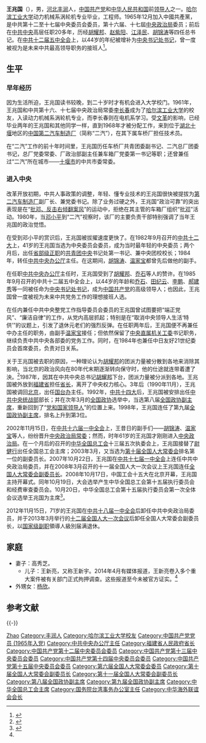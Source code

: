 {{Infobox Officeholder
|name              = 王兆国
|original_name     = 
|honorific-suffix  = 
|image             =Wang Zhaoguo Senate of Poland.jpg
|imagesize         = 
|smallimage        = 
|caption           = 
|term              = [[第十届全国人民代表大会|第十届全国人民代表大会]]<br>[[第十一届全国人民代表大会|第十一届全国人民代表大会]]
|office            = {{flagicon|中国}}[[全国人民代表大会常务委员会副委员长|全国人民代表大会常务委员会副委员长]]<br>（排名第一）
|term_start        = 2003年3月15日
|term_end          = 2013年3月5日
|chief             = [[吴邦国|吴邦国]]
|predecessor       = [[田纪云|田纪云]]
|successor         = [[李建国_(1946年)|李建国]]
|term2             = [[中国共产党第十六届中央委员会|中国共产党第十六届中央委员会]]<br />[[中国共产党第十七届中央委员会|中国共产党第十七届中央委员会]]
|office2            = {{CPC}}[[中国共产党中央政治局|中央政治局委员]]
|term_start2        = 2002年11月
|term_end2          = 2012年11月
|general_secretary2 = [[胡锦涛|胡锦涛]]
|term3             = [[中国人民政治协商会议第八届全国委员会委员名单|中国人民政治协商会议第八届全国委员会]]<br>[[中国人民政治协商会议第九届全国委员会委员名单|中国人民政治协商会议第九届全国委员会]]
|office3            = [[File:Charter_of_the_Chinese_People's_Political_Consultative_Conference_(CPPCC)_logo.svg|25px]][[中国人民政治协商会议全国委员会副主席|中国人民政治协商会议全国委员会副主席]]
|term_start3        = 1993年3月27日
|term_end3          = 2003年3月5日
|chairman3          = [[李瑞环|李瑞环]]
|alongside3         = [[叶选平|叶选平]]、[[杨汝岱|杨汝岱]]等
|office4            ={{Cpc/short}}[[中共中央统一战线工作部|中央统一战线工作部部长]]
|term_start4        = 1992年12月
|term_end4          = 2002年12月
|general_secretary4 = [[江泽民|江泽民]]
|predecessor4       = [[丁关根|丁关根]]
|successor4         = [[刘延东|刘延东]]
|office5            = [[File:Danghui.svg|20px]][[中国共产党中央书记处|中共中央书记处书记]]
|term_start5        = 1985年9月24日
|term_end5          = 1987年8月31日
|alongside5         = [[万里|万里]]、[[习仲勋|习仲勋]]等11人
|general_secretary5 = [[胡耀邦|胡耀邦]]→[[赵紫阳|赵紫阳]]（代理）
|birth_date        =  {{Birth date and age|1941|7|14}}
|birth_place       =  {{CHN-1928}}[[河北省_(中華民國)|河北省]][[丰润区|丰润县]]
|death_date        = 
|death_place       = 
|nationality       = {{PRC}}
|spouse            = 高秀芝
|party             = {{CCP}}
|children          = 王新亮<ref name="拘押">{{cite web |url=http://china.dwnews.com/news/2014-04-28/59467913.html |language= |title=王兆国之子已被拘押 中央警告“别仗靠山” |publisher=多维新闻网 |date=2014-04-28 |accessdate= |archive-url=https://web.archive.org/web/20150716051247/http://china.dwnews.com/news/2014-04-28/59467913.html |archive-date=2015-07-16 |dead-url=yes }}</ref>
|alma_mater        = [[哈尔滨工业大学|哈尔滨工业大学]]
|occupation        = [[官僚|官僚]]
|profession        = [[工程师|工程师]]
|signature         = 
|website           = [http://news.xinhuanet.com/ziliao/2002-01/21/content_246339.htm 王兆国简历]
|past              = 
*<span style="color: blue;">中国共青团中央书记处第一书记兼中央团校校长<br />（1982年11月－1984年）</span>
*<span style="color: blue;">中共中央办公厅主任<br />（1984年－1986年）</span>
*<span style="color: blue;">中共中央书记处书记<br />（1985年9月－1987年）</span>
*<span style="color: blue;">福建省人民政府省长<br />（1987年－1990年）</span>
*<span style="color: blue;">国务院台湾事务办公室主任<br />（1990年－1996年）</span>
*<span style="color: blue;">中共中央统战部部长<br />（1992年12月－2002年12月）</span>
*<span style="color: blue;">全国政协副主席<br />（1993年3月－2003年3月）</span>
*<span style="color: blue;">中共中央统战部部长<br />（1992年12月－2002年12月）</span>
*<span style="color: blue;">中共中央政治局委员<br />（2002年11月－2012年11月）</span>
*<span style="color: blue;">中华全国总工会主席<br />（2002年12月－2013年3月）</span>
*<span style="color: blue;">全国人大常委会副委员长<br />（2003年3月－2013年3月）</span>
}}
'''王兆国'''（{{bd|1941年|7月14日|catIdx=W王}}），男，[[河北省|河北]][[丰润县|丰润]]人，[[中国共产党|中国共产党]]和[[中华人民共和国|中华人民共和国]]前[[党和国家领导人|领导人]]之一。[[哈尔滨工业大学|哈尔滨工业大学]]动力机械系涡轮机专业毕业，工程师。1965年12月加入中國共產黨，是中共第十二至十七届中央委员会委员，第十六届、十七屆[[中国共产党中央政治局|中央政治局]]委员；前后在[[中国共产党中央委员会|中共中央]]高层任职20多年，历经[[胡耀邦|胡耀邦]]、[[赵紫阳|赵紫阳]]、[[江泽民|江泽民]]、[[胡锦涛|胡锦涛]]等四任总书记。在[[中国共产党第十二次全国代表大会#五中全会|中共十二届五中全会]]上，以44岁的年纪被增补为[[中国共产党中央书记处|中央书记处书记]]，曾一度被视为是未来中共最高领导职务的接班人<ref>{{Cite web|title=王兆国先盛后衰 胡锦涛后来居上|url=http://boxun.com/news/gb/china/2011/01/201101310544.shtml|accessdate=|work=|archive-date=2015-07-09|archive-url=https://web.archive.org/web/20150709215111/http://boxun.com/news/gb/china/2011/01/201101310544.shtml|dead-url=no}}</ref>。

== 生平 ==
=== 早年经历 ===
因为生活所迫，王兆国读书较晚，到二十岁时才有机会进入大学校门。1961年，王兆国和中共第十六、十七届中央政治局常委[[李长春|李长春]]成为了[[哈尔滨工业大学|哈尔滨工业大学]]的校友，入读动力机械系涡轮机专业，而李长春则在电机系学习。受[[文化大革命|文革]]的影响，已经毕业两年的王兆国和其他同学一样，直到1968年才被分配工作，来到位于[[湖北省|湖北]][[十堰市|十堰]]地区的[[东风汽车公司|中国第二汽车制造厂]]（简称“二汽”），在其下属车桥厂担任技术员。

在“二汽”工作的前十年时间里，王兆国历任车桥厂共青团委副书记、二汽总厂团委书记，总厂党委常委、厂政治部副主任兼车箱厂党委第一书记等职；还曾兼任过“二汽”所在城市——[[十堰市|十堰市]]的中共市委常委。

=== 进入中央 ===
改革开放初期，中共人事政策的调整，年轻、懂专业技术的王兆国很快被提拔为[[东风汽车公司|第二汽车制造厂]]副厂长、兼党委书记。除了业务过硬之外，王兆国“政治可靠”的突出表现是在“[[批邓、反击右倾翻案风|批邓、反击右倾翻案风]]”的运动中，拒绝在其主管的车箱厂组织“批[[邓小平|邓]]”活动。1980年，当[[邓小平|邓小平]]到“二汽”视察时，该厂的主要负责干部特别强调了当年王兆国的政治觉悟。 

在受到邓小平的赏识后，王兆国被拔擢速度更快了。在1982年9月召开的[[中共十二大|中共十二大]]上，41岁的王兆国当选为中央委员会委员，成为当时最年轻的中央委员；两个月后，出任[[省部级正职|省部级正职]]的[[中国共产主义青年团中央委员会|共青团中央]]书记处第一书记、兼中央团校校长；1984年，转任[[中共中央办公厅|中共中央办公厅]]主任。在这期间，[[胡锦涛|胡锦涛]]、[[温家宝|温家宝]]都曾先后做他的副手。

在任职[[中共中央办公厅|中共中央办公厅]]主任时，王兆国受到了[[胡耀邦|胡耀邦]]、[[乔石|乔石]]等人的赞许。在1985年9月召开的中共十二届五中全会上，以44岁的年龄和[[乔石|乔石]]、[[田纪云|田纪云]]、[[李鹏|李鹏]]、[[郝建秀|郝建秀]]等一同被任命为[[中国共产党中央书记处|中央书记处书记]]，成为[[中国共产党|中国共产党]]的高级领导人；也因此，王兆国曾一度被视为未来中共党务工作的理想接班人选。

在任内兼任中共中央整党工作指导委员会委员的王兆国曾试图要把“端正党风”、“廉洁自律”的工作，从党内高层抓起；特别是在“取消中央领导人生活‘特供’”的议题上，引发了退休元老们的强烈反弹。在任职两年后，王兆国便不再兼任中办主任的职务，由副手[[温家宝|温家宝]]接任；但依然保留了[[中共中央直属机关工作委员会|中央直属机关工委]]书记职务，继续负责中共中央各部委的党务工作。同时，在1984年也兼任中日友好21世纪委员会首席委员，负责对日关系。

关于王兆国被去职的原因，一种理论认为[[胡耀邦|胡耀邦]]的团派力量被分散到各地来消除其影响，当北京的政治风向在80年代末期逐渐转向保守时，他的仕途就连带着遭了泱。<ref>{{Cite news|url=http://www.powerapple.com/news/military_and_history/2014/4/28/1600181.html|title=邓小平为何放弃王兆国?|author=|date=2014-04-28|work=超级苹果网|accessdate=2017-09-20|archive-date=2017-09-20|archive-url=https://web.archive.org/web/20170920190921/http://www.powerapple.com/news/military_and_history/2014/4/28/1600181.html|dead-url=no}}</ref>1987年，因其在中共中央总书记[[胡耀邦|胡耀邦]]下台，团派力量被分派到各地。王兆国被外放到[[福建省|福建省]]担任[[福建行政长官列表|省长]]，离开了中央权力核心。3年后（1990年11月），王兆国被调回[[北京市|北京]]，出任[[国务院台湾事务办公室|国台办]]主任。1992年，[[中国共产党第十四次全国代表大会|中共十四大]]后，王兆国被安排出任[[中共中央统一战线工作部|中共中央统战部]]部长；并在次年3月的[[中国人民政治协商会议全国委员会|全国政协]]选举中，当选第八届[[全国政协副主席|全国政协副主席]]，重新回到了“[[党和国家领导人|党和国家领导人]]”的位置上来。1998年，王兆国连任了第九届[[中国人民政治协商会议全国委员会副主席|全国政协副主席]]，排名上升到第3位。

2002年11月15日，在[[中国共产党第十六届中央委员会|中共十六届一中全会]]上，王昔日的副手们——[[胡锦涛|胡锦涛]]、[[温家宝|温家宝]]等人，纷纷晋升[[中国共产党中央政治局常务委员会|中央政治局常委]]；然而，时年61岁的王兆国才刚刚进入[[中国共产党中央政治局|中央政治局]]。在一个月后的召开的[[中华全国总工会|中华全国总工会]]十三届五次执委会上，王兆国接替了[[尉健行|尉健行]]出任全国总工会主席；2003年3月，又当选为[[第十届全国人民代表大会常务委员会|第十届全国人大常委会]]排名第一位的副委员长。2007年10月22日，王兆国在[[中共十七届一中全会|中共十七届一中全会]]上连任中共中央政治局委员，并在2008年3月召开的十一届全国人大一次会议上王兆国连任[[全国人大常委会副委员长|全国人大常委会副委员长]]。2008年10月17日，中国工会十五大在北京开幕，王兆国主持开幕式。同年10月19日，大会选举产生中华全国总工会第十五届执行委员会和经费审查委员会。10月20日，中华全国总工会第十五届执行委员会第一次全体会议选举王兆国为主席<ref>{{Cite book|title=中国工会章程简史 第2版|last=中华全国总工会组织部编|publisher=中国工人出版社|location=北京|year=2018.12|isbn=978-7-5008-7110-1|pages=125-126}}</ref>。

2012年11月15日，71岁的王兆国在[[中共十八届一中全会|中共十八届一中全会]]后卸任中共中央政治局委员，并于2013年3月举行的[[十二届全国人大一次会议|十二届全国人大一次会议]]后卸任全国人大常委会副委员长，以[[国家级副职|国家级副职]]領導人級別届满退休。

== 家庭 ==
* 妻子：高秀芝。
** 儿子：王新亮，又称王新宇。2014年4月有媒体报道，王新亮卷入多个重大案件被有关部门正式拘押调查。这些报道至今未被官方证实。<ref name="拘押"/>
* 外甥女：[[杨欣|杨欣]]。

== 参考文献 ==
{{Reflist}}

{{-}}
{{start box}}
{{s-par|prc-npc}}
{{s-before|[[田纪云|田纪云]]}}
{{s-title|[[全国人民代表大会常务委员会副委员长|全国人民代表大会常务委员会副委员长]]<br />（排名第一）|[[第十届全国人民代表大会常务委员会|第十届]]至[[第十一届全国人民代表大会常务委员会|第十一届]]<br />2003年3月－2013年3月}}
{{s-after|[[李建国_(1946年)|李建国]]}}
{{s-civ}}
{{s-before|[[尉健行|尉健行]]}}
{{s-title|[[中华全国总工会|中华全国总工会]]主席|2002年12月－2013年3月}}
{{s-after|[[李建国_(1946年)|李建国]]}}
{{s-gov|prc}}
{{s-before|[[丁关根|丁关根]]}}
{{s-title|[[国务院台湾事务办公室|国务院台湾事务办公室]]主任|1990年－1996年}}
{{s-after|[[陈云林|陈云林]]}}
{{s-before|[[胡平_(政治家)|胡平]]}}
{{s-title|[[福建省人民政府|福建省人民政府]][[福建行政长官列表|省长]]|1987年－1990年}}
{{s-after|[[贾庆林|贾庆林]]}}
{{s-ppo|{{cpc}}}}
{{s-before|[[丁关根|丁关根]]|rows=2}}
{{s-title|[[中共中央统一战线工作部|中共中央统一战线工作部]]部長|1992年－2002年}}
{{s-after|[[刘延东|刘延东]]}}
{{s-title|[[国务院台湾事务办公室|中共中央台湾工作办公室]]主任|1990年－1996年}}
{{s-after|[[陈云林|陈云林]]}}
{{s-before|[[馮文彬|馮文彬]]}}
{{s-title|[[中共中央直属机关工作委员会|中共中央直属机关工作委员会]]书记|1985年－1987年}}
{{s-after|[[温家宝|温家宝]]|rows=2}}
{{s-before|[[乔石|乔石]]}}
{{s-title|[[中共中央办公厅|中共中央办公厅]]主任|1984年－1986年}}
{{s-npo|prc}}
{{s-before|[[韓英_(1935年)|韓英]]}}
{{s-title|[[中国共产主义青年团中央委员会|中国共产主义青年团中央委员会]]書記處第一書記|1982年－1984年}}
{{s-after|[[胡锦涛|胡锦涛]]}}
{{end box}}

{{党和国家领导人/卸任|2013}}
{{中共中央政治局/16}}
{{中共中央政治局/17}}
{{中共中央书记处}}
{{全国人大常委会副委员长}}
{{全国政协副主席}}
{{中共中央办公厅主任}}
{{中共中央统战部部长}}
{{福建行政长官}}
{{中华人民共和国福建省正职领导人|nocat}}
{{中国共产主义青年团最高负责人}}
{{党政正部级以上干部曾有团系统经历者}}
{{Navboxes 
| title  = 王兆国在[[中华全国总工会|中华全国总工会]]的职务
| list1  =
{{中华全国总工会第十三届执行委员会}}
{{中华全国总工会第十四届执行委员会}}
{{中华全国总工会第十五届执行委员会}}
}}
{{Navboxes 
| title  = 王兆国在[[中华海外联谊会|中华海外联谊会]]的职务
| list1  =
{{中华海外联谊会第一届理事会}}
}}

{{Authority control}}
{{DEFAULTSORT:Wang王}}
[[Category:王姓|Zhao]]
[[Category:丰润人|Category:丰润人]]
[[Category:哈尔滨工业大学校友|Category:哈尔滨工业大学校友]]
[[Category:中国共产党党员_(1965年入党)|Category:中国共产党党员 (1965年入党)]]
[[Category:中共中央办公厅主任|Category:中共中央办公厅主任]]
[[Category:福建省人民政府省长|Category:福建省人民政府省长]]
[[Category:中国共产党第十二届中央委员会委员|Category:中国共产党第十二届中央委员会委员]]
[[Category:中国共产党第十三届中央委员会委员|Category:中国共产党第十三届中央委员会委员]]
[[Category:中国共产党第十四届中央委员会委员|Category:中国共产党第十四届中央委员会委员]]
[[Category:中国共产党第十五届中央委员会委员|Category:中国共产党第十五届中央委员会委员]]
[[Category:第六届全国人大常委会委员|Category:第六届全国人大常委会委员]]
[[Category:第十届全国人大常委会副委员长|Category:第十届全国人大常委会副委员长]]
[[Category:第十一届全国人大常委会副委员长|Category:第十一届全国人大常委会副委员长]]
[[Category:第八届全国政协副主席|Category:第八届全国政协副主席]]
[[Category:第九届全国政协副主席|Category:第九届全国政协副主席]]
[[Category:中华全国总工会主席|Category:中华全国总工会主席]]
[[Category:国务院台湾事务办公室主任|Category:国务院台湾事务办公室主任]]
[[Category:中华海外联谊会会长|Category:中华海外联谊会会长]]